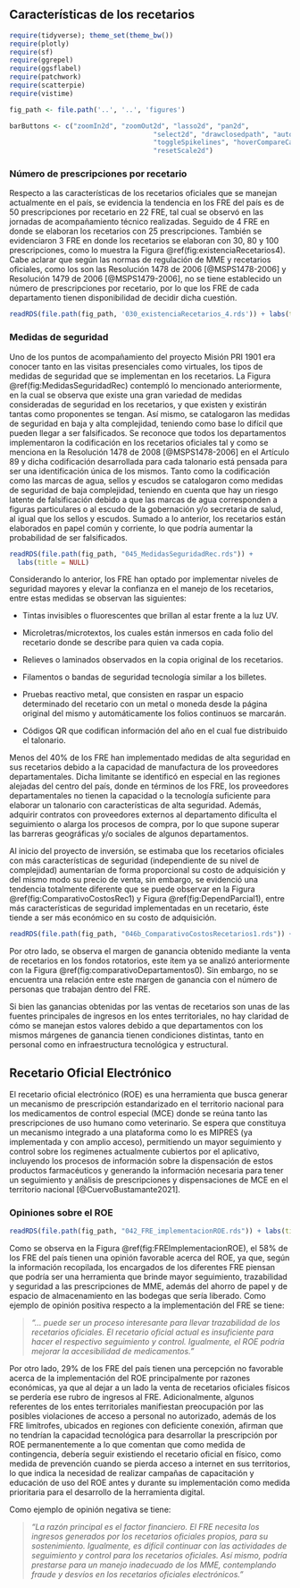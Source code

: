 ## Características de los recetarios

```r
require(tidyverse); theme_set(theme_bw())
require(plotly)
require(sf)
require(ggrepel)
require(ggsflabel)
require(patchwork)
require(scatterpie)
require(vistime)

fig_path <- file.path('..', '..', 'figures')

barButtons <- c("zoomIn2d", "zoomOut2d", "lasso2d", "pan2d", 
                                    "select2d", "drawclosedpath", "autoScale2d", "zoom2", 
                                    "toggleSpikelines", "hoverCompareCartesian", "hoverClosestCartesian", 
                                    "resetScale2d")
```

\maxdeadcycles=1000

### Número de prescripciones por recetario

Respecto a las características de los recetarios oficiales que se manejan actualmente en el país, se evidencia la tendencia en los FRE del país es de 50 prescripciones por recetario en 22 FRE, tal cual se observó en las jornadas de acompañamiento técnico realizadas. Seguido de 4 FRE en donde se elaboran los recetarios con 25 prescripciones. También se evidenciaron 3 FRE en donde los recetarios se elaboran con 30, 80 y 100 prescripciones, como lo muestra la Figura \@ref(fig:existenciaRecetarios4). Cabe aclarar que según las normas de regulación de MME y recetarios oficiales, como los son las Resolución 1478 de 2006 [@MSPS1478-2006] y Resolución 1479 de 2006 [@MSPS1479-2006], no se tiene establecido un número de prescripciones por recetario, por lo que los FRE de cada departamento tienen disponibilidad de decidir dicha cuestión.

```r
readRDS(file.path(fig_path, '030_existenciaRecetarios_4.rds')) + labs(title = NULL)
```


### Medidas de seguridad

Uno de los puntos de acompañamiento del proyecto Misión PRI 1901 era conocer tanto en las visitas presenciales como virtuales, los tipos de medidas de seguridad que se implementan en los recetarios. La Figura \@ref(fig:MedidasSeguridadRec) contempló lo mencionado anteriormente, en la cual se observa que existe una gran variedad de medidas consideradas de seguridad en los recetarios, y que existen y existirán tantas como proponentes se tengan. Así mismo, se catalogaron las medidas de seguridad en baja y alta complejidad, teniendo como base lo difícil que pueden llegar a ser falsificados. Se reconoce que todos los departamentos implementaron la codificación en los recetarios oficiales tal y como se menciona en la Resolución 1478 de 2008 [@MSPS1478-2006] en el Artículo 89 y dicha codificación desarrollada para cada talonario está pensada para ser una identificación única de los mismos. 
Tanto como la codificación como las marcas de agua, sellos y escudos se catalogaron como medidas de seguridad de baja complejidad, teniendo en cuenta que hay un riesgo latente de falsificación debido a que las marcas de agua corresponden a figuras particulares o al escudo de la gobernación y/o secretaria de salud, al igual que los sellos y escudos. Sumado a lo anterior, los recetarios están elaborados en papel común y corriente, lo que podría aumentar la probabilidad de ser falsificados.

```r
readRDS(file.path(fig_path, "045_MedidasSeguridadRec.rds")) + 
  labs(title = NULL)
```

Considerando lo anterior, los FRE han optado por implementar niveles de seguridad mayores y elevar la confianza en el manejo de los recetarios, entre estas medidas se observan las siguientes:

- Tintas invisibles o fluorescentes que brillan al estar frente a la luz UV.

-	Microletras/microtextos, los cuales están inmersos en cada folio del recetario donde se describe para quien va cada copia.

-	Relieves o laminados observados en la copia original de los recetarios.

-	Filamentos o bandas de seguridad tecnología similar a los billetes.  

-	Pruebas reactivo metal, que consisten en raspar un espacio determinado del recetario con un metal o moneda desde la página original del mismo y automáticamente los folios continuos se marcarán.

-	Códigos QR que codifican información del año en el cual fue distribuido el talonario.

Menos del 40% de los FRE han implementado medidas de alta seguridad en sus recetarios debido a la capacidad de manufactura de los proveedores departamentales. Dicha limitante se identificó en especial en las regiones alejadas del centro del país, donde en términos de los FRE, los proveedores departamentales no tienen la capacidad o la tecnología suficiente para elaborar un talonario con características de alta seguridad. Además, adquirir contratos con proveedores externos al departamento dificulta el seguimiento o alarga los procesos de compra, por lo que supone superar las barreras geográficas y/o sociales de algunos departamentos.

Al inicio del proyecto de inversión, se estimaba que los recetarios oficiales con más características de seguridad (independiente de su nivel de complejidad) aumentarían de forma proporcional su costo de adquisición y del mismo modo su precio de venta, sin embargo, se evidenció una tendencia totalmente diferente que se puede observar en la Figura \@ref(fig:ComparativoCostosRec1) y Figura \@ref(fig:DependParcial1),  entre más características de seguridad implementadas en un recetario, éste tiende a ser más económico en su costo de adquisición. 

```r
readRDS(file.path(fig_path, "046b_ComparativoCostosRecetarios1.rds")) + labs(title = NULL)
```

Por otro lado, se observa el margen de ganancia obtenido mediante la venta de recetarios en los fondos rotatorios, este ítem ya se analizó anteriormente con la Figura \@ref(fig:comparativoDepartamentos0). Sin embargo, no se encuentra una relación entre este margen de ganancia con el número de personas que trabajan dentro del FRE.

Si bien las ganancias obtenidas por las ventas de recetarios son unas de las fuentes principales de ingresos en los entes territoriales, no hay claridad de cómo se manejan estos valores debido a que departamentos con los mismos márgenes de ganancia tienen condiciones distintas, tanto en personal como en infraestructura tecnológica y estructural.

## Recetario Oficial Electrónico

El recetario oficial electrónico (ROE) es una herramienta que busca generar un mecanismo de prescripción estandarizado en el territorio nacional para los medicamentos de control especial (MCE) donde se reúna tanto las prescripciones de uso humano como veterinario. Se espera que constituya un mecanismo integrado a una plataforma como lo es MIPRES (ya implementada y con amplio acceso), permitiendo un mayor seguimiento y control sobre los regímenes actualmente cubiertos por el aplicativo, incluyendo los procesos de información sobre la dispensación de estos productos farmacéuticos y generando la información necesaria para tener un seguimiento y análisis de prescripciones y dispensaciones de MCE en el territorio nacional [@CuervoBustamante2021].

### Opiniones sobre el ROE

```r
readRDS(file.path(fig_path, "042_FRE_implementacionROE.rds")) + labs(title = NULL)
```

Como se observa en la Figura \@ref(fig:FREImplementacionROE), el 58\% de los FRE del país tienen una opinión favorable acerca del ROE, ya que, según la información recopilada, los encargados de los diferentes FRE piensan que podría ser una herramienta que brinde mayor seguimiento, trazabilidad y seguridad a las prescripciones de MME, además del ahorro de papel y de espacio de almacenamiento en las bodegas que sería liberado. Como ejemplo de opinión positiva respecto a la implementación del FRE se tiene:

> *"... puede ser un proceso interesante para llevar trazabilidad de los recetarios oficiales. El recetario oficial actual es insuficiente para hacer el respectivo seguimiento y control. Igualmente, el ROE podría mejorar la accesibilidad de medicamentos."*


Por otro lado, 29\% de los FRE del país tienen una percepción no favorable acerca de la implementación del ROE principalmente por razones económicas, ya que al dejar a un lado la venta de recetarios oficiales físicos se perdería ese rubro de ingresos al FRE. Adicionalmente, algunos referentes de los entes territoriales manifiestan preocupación por las posibles violaciones de acceso a personal no autorizado, además de los FRE limítrofes, ubicados en regiones con deficiente conexión, afirman que no tendrían la capacidad tecnológica para desarrollar la prescripción por ROE permanentemente a lo que comentan que como medida de contingencia, debería seguir existiendo el recetario oficial en físico, como medida de prevención cuando se pierda acceso a internet en sus territorios, lo que indica la necesidad de realizar campañas de capacitación y educación de uso del ROE antes y durante su implementación como medida prioritaria para el desarrollo de la herramienta digital. 

Como ejemplo de opinión negativa se tiene:

> *"La razón principal es el factor financiero. El FRE necesita los ingresos generados por los recetarios oficiales propios, para su sostenimiento. Igualmente, es difícil continuar con las actividades de seguimiento y control para los recetarios oficiales. Así mismo, podría prestarse para un manejo inadecuado de los MME, contemplando fraude y desvíos en los recetarios oficiales electrónicos."*
